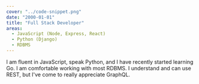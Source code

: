 ```yaml
---
cover: "../code-snippet.png"
date: "2000-01-01"
title: "Full Stack Developer"
areas:
  - JavaScript (Node, Express, React)
  - Python (Django)
  - RDBMS
---
```


I am fluent in JavaScript, speak Python, and I have recently started learning Go. I am comfortable working with most RDBMS. I understand and can use REST, but I've come to really appreciate GraphQL.